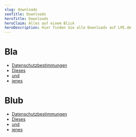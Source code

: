 ```yaml
---
slug: downloads
seoTitle: Downloads
heroTitle: Downloads
heroClaim: Alles auf einem Blick
heroDescription: Hier finden Sie alle Downloads auf LPE.de
---
```


# Bla

- [Datenschutzbestimmungen](datenschutz_www.lpe.de_04-06-2018_1544.pdf)
- [Dieses](datenschutz_www.lpe.de_04-06-2018_1544.pdf)
- [und](datenschutz_www.lpe.de_04-06-2018_1544.pdf)
- [jenes](datenschutz_www.lpe.de_04-06-2018_1544.pdf)

# Blub

- [Datenschutzbestimmungen](datenschutz_www.lpe.de_04-06-2018_1544.pdf)
- [Dieses](datenschutz_www.lpe.de_04-06-2018_1544.pdf)
- [und](datenschutz_www.lpe.de_04-06-2018_1544.pdf)
- [jenes](datenschutz_www.lpe.de_04-06-2018_1544.pdf)
